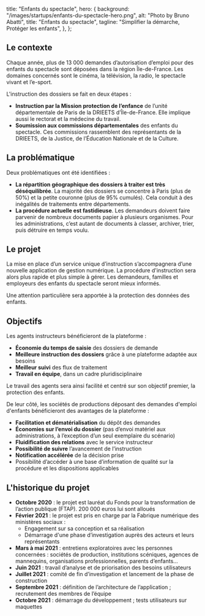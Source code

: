 
  title: "Enfants du spectacle",
  hero: {
    background: "/images/startups/enfants-du-spectacle-hero.png",
    alt: "Photo by Bruno Abatti",
    title: "Enfants du spectacle",
    tagline: "Simplifier la démarche, Protéger les enfants",
  },
};

<LayoutArticle meta={meta} startup="enfantsduspectacle">

<!-- start content -->

## Le contexte

Chaque année, plus de 13 000 demandes d’autorisation d’emploi pour des enfants du spectacle sont déposées dans la région Île-de-France. Les domaines concernés sont le cinéma, la télévision, la radio, le spectacle vivant et l’e-sport.

L'instruction des dossiers se fait en deux étapes :

- **Instruction par la Mission protection de l’enfance** de l’unité départementale de Paris de la DRIEETS d’Île-de-France. Elle implique aussi le rectorat et la médecine du travail.
- **Soumission aux commissions départementales** des enfants du spectacle. Ces commissions rassemblent des représentants de la DRIEETS, de la Justice, de l’Éducation Nationale et de la Culture.

## La problématique

Deux problématiques ont été identifiées :

- **La répartition géographique des dossiers à traiter est très déséquilibrée**. La majorité des dossiers se concentre à Paris (plus de 50%) et la petite couronne (plus de 95% cumulés). Cela conduit à des inégalités de traitements entre départements.
- **La procédure actuelle est fastidieuse**. Les demandeurs doivent faire parvenir de nombreux documents papier à plusieurs organismes. Pour les administrations, c’est autant de documents à classer, archiver, trier, puis détruire en temps voulu.

## Le projet

La mise en place d’un service unique d’instruction s’accompagnera d’une nouvelle application de gestion numérique. La procédure d'instruction sera alors plus rapide et plus simple à gérer. Les demandeurs, familles et employeurs des enfants du spectacle seront mieux informés.

Une attention particulière sera apportée à la protection des données des enfants.

## Objectifs

Les agents instructeurs bénéficieront de la plateforme :

-	**Économie du temps de saisie** des dossiers de demande
-	**Meilleure instruction des dossiers** grâce à une plateforme adaptée aux besoins
-	**Meilleur suivi** des flux de traitement
-	**Travail en équipe**, dans un cadre pluridisciplinaire

Le travail des agents sera ainsi facilité et centré sur son objectif premier, la protection des enfants.

De leur côté, les sociétés de productions déposant des demandes d'emploi d'enfants bénéficieront des avantages de la plateforme :

-	**Facilitation et dématérialisation** du dépôt des demandes
-	**Économies sur l’envoi du dossier** (pas d’envoi matériel aux administrations, à l’exception d’un seul exemplaire du scénario)
-	**Fluidification des relations** avec le service instructeur
-	**Possibilité de suivre** l’avancement de l’instruction
-	**Notification accélérée** de la décision prise
-	Possibilité d’accéder à une base d’information de qualité sur la procédure et les dispositions applicables

## L'historique du projet

- **Octobre 2020** : le projet est lauréat du Fonds pour la  transformation de l’action publique (FTAP). 200 000 euros lui sont  alloués
- **Février 2021** : le projet est pris en charge par la Fabrique numérique des ministères sociaux :
   - Engagement sur sa conception et sa réalisation
   - Démarrage d'une phase d’investigation auprès des acteurs et leurs représentants
- **Mars à mai 2021** : entretiens exploratoires avec les personnes concernées : sociétés de production, institutions scéniques, agences de  mannequins, organisations professionnelles, parents d’enfants…
- **Juin 2021** : travail d’analyse et de priorisation des besoins utilisateurs
- **Juillet 2021** : comité de fin d’investigation et lancement de la phase de construction
- **Septembre 2021** : définition de l’architecture de l’application ; recrutement des membres de l’équipe
- **Octobre 2021** : démarrage du développement ; tests utilisateurs sur maquettes

<!-- end content -->

</LayoutArticle>
